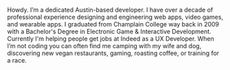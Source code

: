 Howdy. I’m a dedicated Austin-based developer. I have over a decade of professional experience designing and engineering web apps, video games, and wearable apps. I graduated from Champlain College way back in 2009 with a Bachelor's Degree in Electronic Game & Interactive Development. Currently I'm helping people get jobs at Indeed as a UX Developer. When I’m not coding you can often find me camping with my wife and dog, discovering new vegan restaurants, gaming, roasting coffee, or training for a race.
